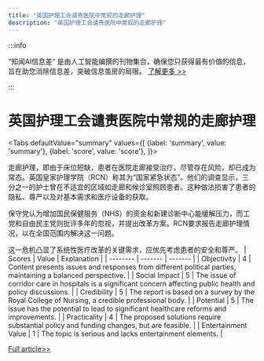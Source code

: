 ```yaml
---
title: "英国护理工会谴责医院中常规的走廊护理"
description: "英国护理工会谴责医院中常规的走廊护理"
---
```



:::info

“知闻AI信息差“ 是由人工智能编撰的刊物集合，确保您只获得最有价值的信息，旨在助您消除信息差，突破信息茧房的局限。  [了解更多 >>](/)

:::

# 英国护理工会谴责医院中常规的走廊护理


<Tabs
	defaultValue="summary"
	values={[
	{label: 'summary', value: 'summary'},
	{label: 'score', value: 'score'},
]}>
<TabItem value="summary">


走廊护理，即由于床位短缺，患者在医院走廊接受治疗，尽管存在风险，却已成为常态。英国皇家护理学院（RCN）称其为“国家紧急状态”。他们的调查显示，三分之一的护士曾在不适宜的区域如走廊和候诊室照顾患者。这种做法损害了患者的隐私、尊严以及对基本需求和医疗设备的获取。

保守党认为增加国民保健服务（NHS）的资金和新建诊断中心能缓解压力，而工党和自由民主党则批评多年的忽视，并提出改革方案。RCN要求报告走廊护理情况，以在全国范围内解决这一问题。

这一危机凸显了系统性医疗改革的关键需求，应优先考虑患者的安全和尊严。
</TabItem>
<TabItem value="score">
	| Scores     | Value   | Explanation |
	| -------- | ------- | ------- |
	| Objectivity  | 4    | Content presents issues and responses from different political parties, maintaining a balanced perspective.    |
	| Social Impact | 5     | The issue of corridor care in hospitals is a significant concern affecting public health and policy discussions.    |
	| Credibility    | 5    | The report is based on a survey by the Royal College of Nursing, a credible professional body.    |
	| Potential    | 5    | The issue has the potential to lead to significant healthcare reforms and improvements.    |
	| Practicality    | 4    | The proposed solutions require substantial policy and funding changes, but are feasible.    |
	| Entertainment Value    | 1    | The topic is serious and lacks entertainment elements.    |
</TabItem>
</Tabs>

[Full article>>](https://www.bbc.com/news/articles/c0jjg4k1knwo)
